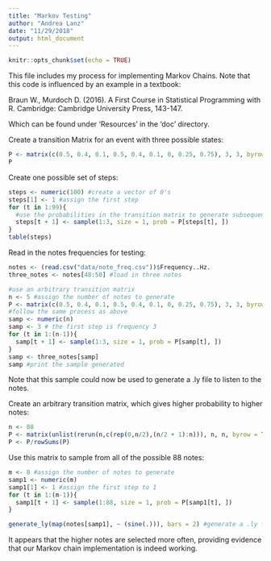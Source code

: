 ```yaml
---
title: "Markov Testing"
author: "Andrea Lanz"
date: "11/29/2018"
output: html_document
---
```


```r
knitr::opts_chunk$set(echo = TRUE)
```

This file includes my process for implementing Markov Chains. Note that this code is influenced by an example in a textbook:

Braun W., Murdoch D. (2016). A First Course in Statistical Programming with R. Cambridge: Cambridge University Press, 143-147.

Which can be found under 'Resources' in the 'doc' directory.

Create a transition Matrix for an event with three possible states:
```r
P <- matrix(c(0.5, 0.4, 0.1, 0.5, 0.4, 0.1, 0, 0.25, 0.75), 3, 3, byrow = TRUE)
P
```

Create one possible set of steps:
```r
steps <- numeric(100) #create a vector of 0's
steps[1] <- 1 #assign the first step
for (t in 1:99){
  #use the probabilities in the transition matrix to generate subsequent steps
  steps[t + 1] <- sample(1:3, size = 1, prob = P[steps[t], ])
}
table(steps)
```

Read in the notes frequencies for testing:
```r
notes <- (read.csv("data/note_freq.csv"))$Frequency..Hz.
three_notes <- notes[48:50] #load in three notes
```

```r
#use an arbitrary transition matrix
n <- 5 #assign the number of notes to generate
P <- matrix(c(0.5, 0.4, 0.1, 0.5, 0.4, 0.1, 0, 0.25, 0.75), 3, 3, byrow = TRUE)
#follow the same process as above
samp <- numeric(n)
samp <- 3 # the first step is frequency 3
for (t in 1:(n-1)){
  samp[t + 1] <- sample(1:3, size = 1, prob = P[samp[t], ])
}
samp <- three_notes[samp]
samp #print the sample generated
```

Note that this sample could now be used to generate a .ly file to listen to the notes.

Create an arbitrary transition matrix, which gives higher probability to higher notes:
```r
n <- 88
P <- matrix(unlist(rerun(n,c(rep(0,n/2),(n/2 + 1):n))), n, n, byrow = TRUE)
P <- P/rowSums(P)
```

Use this matrix to sample from all of the possible 88 notes:
```r
m <- 8 #assign the number of notes to generate
samp1 <- numeric(m)
samp1[1] <- 1 #assign the first step to 1
for (t in 1:(m-1)){
  samp1[t + 1] <- sample(1:88, size = 1, prob = P[samp1[t], ])
}

generate_ly(map(notes[samp1], ~ (sine(.))), bars = 2) #generate a .ly file for the sampled notes
```

It appears that the higher notes are selected more often, providing evidence that our Markov chain implementation is indeed working.

